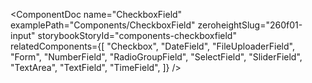 
<ComponentDoc
  name="CheckboxField"
  examplePath="Components/CheckboxField"
  zeroheightSlug="260f01-input"
  storybookStoryId="components-checkboxfield"
  relatedComponents={[
    "Checkbox",
    "DateField",
    "FileUploaderField",
    "Form",
    "NumberField",
    "RadioGroupField",
    "SelectField",
    "SliderField",
    "TextArea",
    "TextField",
    "TimeField",
  ]}
/>
